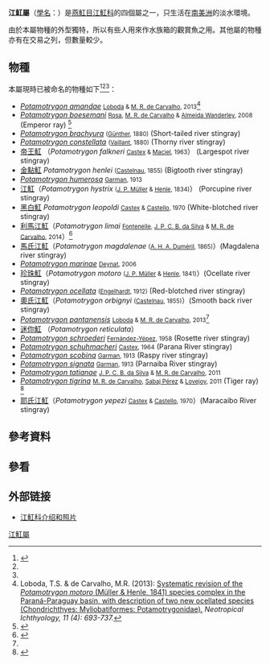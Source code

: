 {{CJK-New-Char|2B689}}
{{Automatic taxobox
| image = Potamotrygon adventure aquarium.jpg
| image_caption = ''[[Potamotrygon_motoro|Potamotrygon motoro]]''
| taxon = Potamotrygon
| authority = [[Samuel_Garman|Garman]], 1877
| type_species = [[Porcupine_river_stingray|''Trygon hystrix'']]
| type_species_authority = J. P. Müller & Henle, 1841
}}
'''江魟屬'''（[[學名|學名]]：{{lang|la|'''''Potamotrygon'''''}}）是[[燕魟目|燕魟目]][[江魟科|江魟科]]的四個屬之一，只生活在[[南美洲|南美洲]]的淡水環境。

由於本屬物種的外型獨特，所以有些人用來作水族箱的觀賞魚之用。其他屬的物種亦有在交易之列，但數量較少。

==物種==
本屬現時已被命名的物種如下<ref name=FishBase>{{FishBase genus | genus = Potamotrygon| month = December| year = 2013}}</ref><ref name=Loboda2013/><ref name=Fontenelle2014/>：
* ''[[Potamotrygon_amandae|Potamotrygon amandae]]'' <small>[[Thiago_Silva_Loboda|Loboda]] & [[Marcelo_Rodrigues_de_Carvalho|M. R. de Carvalho]], 2013</small><ref name=Loboda2013>Loboda, T.S. & de Carvalho, M.R. (2013): [http://www.ufrgs.br/ni/NIv11n04/NIv11n4-693-737.pdf Systematic revision of the ''Potamotrygon motoro'' (Müller & Henle, 1841) species complex in the Paraná-Paraguay basin, with description of two new ocellated species (Chondrichthyes: Myliobatiformes: Potamotrygonidae).] {{webarchive|url=https://web.archive.org/web/20131226003829/http://www.ufrgs.br/ni/NIv11n04/NIv11n4-693-737.pdf |date=2013-12-26 }}  ''Neotropical Ichthyology, 11 (4): 693-737.''</ref>
* ''[[Potamotrygon_boesemani|Potamotrygon boesemani]]'' <small>[[Ricardo_de_Souza_Rosa|Rosa]], [[Marcelo_Rodrigues_de_Carvalho|M. R. de Carvalho]] & [[Cristiane_de_Almeida_Wanderley|Almeida Wanderley]], 2008</small> (Emperor ray) <ref>{{cite journal|title=''Potamotrygon boesemani'' (Chondrichthyes: Myliobatiformes: Potamotrygonidae), a new species of Neotropical freshwater stingray from Surinam| author = Rosa, de Carvalho & Wanderley|journal=Neotropical Ichthyology|volume=6|issue = 1|pages=1–8|year=2008}}</ref>
* ''[[Potamotrygon_brachyura|Potamotrygon brachyura]]'' <small>([[Albert_Günther|Günther]], 1880)</small> (Short-tailed river stingray)
* ''[[Potamotrygon_constellata|Potamotrygon constellata]]'' <small>([[Léon_Vaillant|Vaillant]], 1880)</small> (Thorny river stingray)
*[[帝王魟|帝王魟]] （''Potamotrygon falkneri'' <small>[[Mariano_N._Castex|Castex]] & [[Ignacio_Maciel|Maciel]], 1963</small>） (Largespot river stingray)
* [[金點魟|金點魟]] ''Potamotrygon henlei'' <small>([[Francis_de_Laporte_de_Castelnau|Castelnau]], 1855)</small> (Bigtooth river stingray)
* ''[[Potamotrygon_humerosa|Potamotrygon humerosa]]'' <small>[[Samuel_Garman|Garman]], 1913</small>
*[[江魟|江魟]]（''Potamotrygon hystrix'' <small>([[Johannes_Peter_Müller|J. P. Müller]] & [[Friedrich_Gustav_Jakob_Henle|Henle]], 1834)</small>） (Porcupine river stingray)
* [[黑白魟|黑白魟]] ''Potamotrygon leopoldi'' <small>[[Mariano_N._Castex|Castex]] & [[Hugo_Patricio_Castello|Castello]], 1970</small> (White-blotched river stingray)
*[[利馬江魟|利馬江魟]]（''Potamotrygon limai'' <small>[[João_Pedro_Fontenelle_de_Araújo_Freire_da_Silva|Fontenelle]], [[João_Paulo_Capretz_Batista_da_Silva|J. P. C. B. da Silva]] & [[Marcelo_Rodrigues_de_Carvalho|M. R. de Carvalho]], 2014</small>）<ref name=Fontenelle2014>{{cite journal |last1=Fontenelle |first1=J.P. |last2=Da Silva |first2=J.P.C.B. |last3=De Carvalho |first3=M.R. |year=2014 |title=''Potamotrygon limai'', sp. nov., a new species of freshwater stingray from the upper Madeira River system, Amazon basin (Chondrichthyes: Potamotrygonidae).  |journal=[[Zootaxa|Zootaxa]] |url=https://www.academia.edu/7973994/Potamotrygon_limai_sp._nov._a_new_species_of_freshwater_stingray_from_the_upper_Madeira_River_system_Amazon_basin_Chondrichthyes_Potamotrygonidae |volume=3765 |issue=3 |pages=249–268 |language=en |doi=10.11646/zootaxa.3765.3.2}}</ref>
*[[馬氏江魟|馬氏江魟]]（''Potamotrygon magdalenae'' <small>([[Auguste_Henri_André_Duméril|A. H. A. Duméril]], 1865)</small>）(Magdalena river stingray)
* ''[[Potamotrygon_marinae|Potamotrygon marinae]]'' <small>[[Pascal_P._Deynat|Deynat]], 2006</small>
*[[珍珠魟|珍珠魟]]（''Potamotrygon motoro'' <small>([[Johannes_Peter_Müller|J. P. Müller]] & [[Friedrich_Gustav_Jakob_Henle|Henle]], 1841)</small>）(Ocellate river stingray)
* ''[[Potamotrygon_ocellata|Potamotrygon ocellata]]'' <small>([[Robert_Engelhardt|Engelhardt]], 1912)</small> (Red-blotched river stingray)
*[[奧氏江魟|奧氏江魟]]（''Potamotrygon orbignyi'' <small>([[Francis_de_Laporte_de_Castelnau|Castelnau]], 1855)</small>）(Smooth back river stingray)
* ''[[Potamotrygon_pantanensis|Potamotrygon pantanensis]]'' <small>[[Thiago_Silva_Loboda|Loboda]] & [[Marcelo_Rodrigues_de_Carvalho|M. R. de Carvalho]], 2013</small><ref name=Loboda2013/>
*[[迷你魟|迷你魟]] （''Potamotrygon reticulata''）
* ''[[Potamotrygon_schroederi|Potamotrygon schroederi]]'' <small>[[Augustín_Fernández-Yépez|Fernández-Yépez]], 1958</small> (Rosette river stingray)
* ''[[Potamotrygon_schuhmacheri|Potamotrygon schuhmacheri]]'' <small>[[Mariano_N._Castex|Castex]], 1964</small> (Parana River stingray)
* ''[[Potamotrygon_scobina|Potamotrygon scobina]]'' <small>[[Samuel_Garman|Garman]], 1913</small> (Raspy river stingray)
* ''[[Potamotrygon_signata|Potamotrygon signata]]'' <small>[[Samuel_Garman|Garman]], 1913</small> (Parnaiba River stingray)
* ''[[Potamotrygon_tatianae|Potamotrygon tatianae]]'' <small>[[João_Paulo_Capretz_Batista_da_Silva|J. P. C. B. da Silva]] & [[Marcelo_Rodrigues_de_Carvalho|M. R. de Carvalho]], 2011</small>
* ''[[Potamotrygon_tigrina|Potamotrygon tigrina]]'' <small>[[Marcelo_Rodrigues_de_Carvalho|M. R. de Carvalho]], [[Mark_Henry_Sabaj_Pérez|Sabaj Pérez]] & [[Nathan_R._Lovejoy|Lovejoy]], 2011</small> (Tiger ray) <ref>{{cite journal|title=''Potamotyrgon tigrina'', a new species of freshwater stingray from the upper Amazon basin, closely related to ''Potamotrygon schroederi'' Fernandez-Yepez, 1958 (Chondrichthyes: Potamotrygonidae)| author = de Carvalho, Perez & Lovejoy|journal=Zootaxa|volume=2827|pages=1–30|year=2011}}</ref>
*[[耶氏江魟|耶氏江魟]]（''Potamotrygon yepezi'' <small>[[Mariano_N._Castex|Castex]] & [[Hugo_Patricio_Castello|Castello]], 1970</small>）(Maracaibo River stingray)

==參考資料==
{{reflist}}

==參看==

== 外部链接 ==
{{wikispecies-inline|Potamotrygon}}
{{commons category|Potamotrygon}}
* [http://www.peterah.demon.co.uk/potam.htm 江魟科介绍和照片] {{Wayback|url=http://www.peterah.demon.co.uk/potam.htm |date=20070913145020 }}
{{Taxonbar|from=Q139492}}

[[Category:江魟屬|]]
